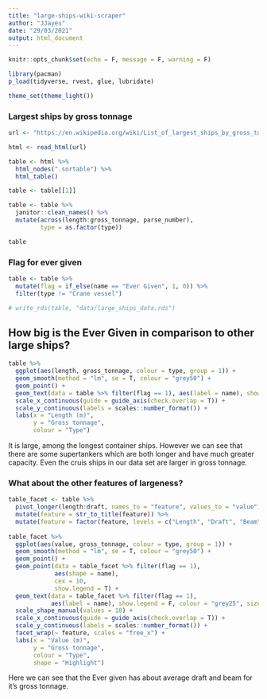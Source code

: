 ```yaml
---
title: "large-ships-wiki-scraper"
author: "JJayes"
date: "29/03/2021"
output: html_document
---
```


```r
knitr::opts_chunk$set(echo = F, message = F, warning = F)

library(pacman)
p_load(tidyverse, rvest, glue, lubridate)

theme_set(theme_light())
```

### Largest ships by gross tonnage

```r

url <- "https://en.wikipedia.org/wiki/List_of_largest_ships_by_gross_tonnage"

html <- read_html(url)

table <- html %>% 
  html_nodes(".sortable") %>% 
  html_table()

table <- table[[1]]

table <- table %>% 
  janitor::clean_names() %>% 
  mutate(across(length:gross_tonnage, parse_number),
         type = as.factor(type))

table

```

### Flag for ever given

```r
table <- table %>% 
  mutate(flag = if_else(name == "Ever Given", 1, 0)) %>% 
  filter(type != "Crane vessel")

# write_rds(table, "data/large_ships_data.rds")
```

## How big is the Ever Given in comparison to other large ships?

```r

table %>% 
  ggplot(aes(length, gross_tonnage, colour = type, group = 1)) +
  geom_smooth(method = "lm", se = T, colour = "grey50") +
  geom_point() +
  geom_text(data = table %>% filter(flag == 1), aes(label = name), show.legend = F) +
  scale_x_continuous(guide = guide_axis(check.overlap = T)) +
  scale_y_continuous(labels = scales::number_format()) +
  labs(x = "Length (m)",
       y = "Gross tonnage",
       colour = "Type")

```

It is large, among the longest container ships. However we can see that there are some supertankers which are both longer and have much greater capacity. Even the cruis ships in our data set are larger in gross tonnage.

### What about the other features of largeness?

```r

table_facet <- table %>% 
  pivot_longer(length:draft, names_to = "feature", values_to = "value") %>% 
  mutate(feature = str_to_title(feature)) %>% 
  mutate(feature = factor(feature, levels = c("Length", "Draft", "Beam")))
  
table_facet %>%   
  ggplot(aes(value, gross_tonnage, colour = type, group = 1)) +
  geom_smooth(method = "lm", se = T, colour = "grey50") +
  geom_point() +
  geom_point(data = table_facet %>% filter(flag == 1), 
             aes(shape = name), 
             cex = 10,
             show.legend = T) +
  geom_text(data = table_facet %>% filter(flag == 1),
            aes(label = name), show.legend = F, colour = "grey25", size = 3) +
  scale_shape_manual(values = 18) +
  scale_x_continuous(guide = guide_axis(check.overlap = T)) +
  scale_y_continuous(labels = scales::number_format()) +
  facet_wrap(~ feature, scales = "free_x") +
  labs(x = "Value (m)",
       y = "Gross tonnage",
       colour = "Type",
       shape = "Highlight")

```

Here we can see that the Ever given has about average draft and beam for it's gross tonnage.

